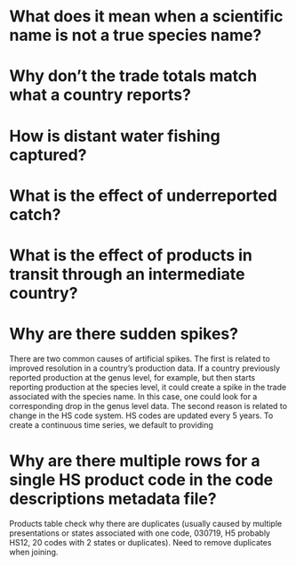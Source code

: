 
# What does it mean when a scientific name is not a true species name? 

# Why don't the trade totals match what a country reports? 

# How is distant water fishing captured? 

# What is the effect of underreported catch? 

# What is the effect of products in transit through an intermediate country? 

# Why are there sudden spikes?
There are two common causes of artificial spikes. The first is related to improved resolution in a country's production data. If a country previously reported production at the genus level, for example, but then starts reporting production at the species level, it could create a spike in the trade associated with the species name. In this case, one could look for a corresponding drop in the genus level data. The second reason is related to change in the HS code system. HS codes are updated every 5 years. To create a continuous time series, we default to providing

# Why are there multiple rows for a single HS product code in the code descriptions metadata file? 
Products table check why there are duplicates (usually caused by multiple presentations or states associated with one code, 030719, H5 probably HS12, 20 codes with 2 states or duplicates). 
Need to remove duplicates when joining. 